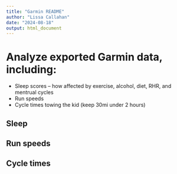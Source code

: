 ```yaml
---
title: "Garmin README"
author: "Lissa Callahan"
date: "2024-08-18"
output: html_document
---
```



# Analyze exported Garmin data, including:
* Sleep scores -- how affected by exercise, alcohol, diet, RHR, and mentrual cycles
* Run speeds
* Cycle times towing the kid (keep 30mi under 2 hours)


## Sleep



## Run speeds



## Cycle times